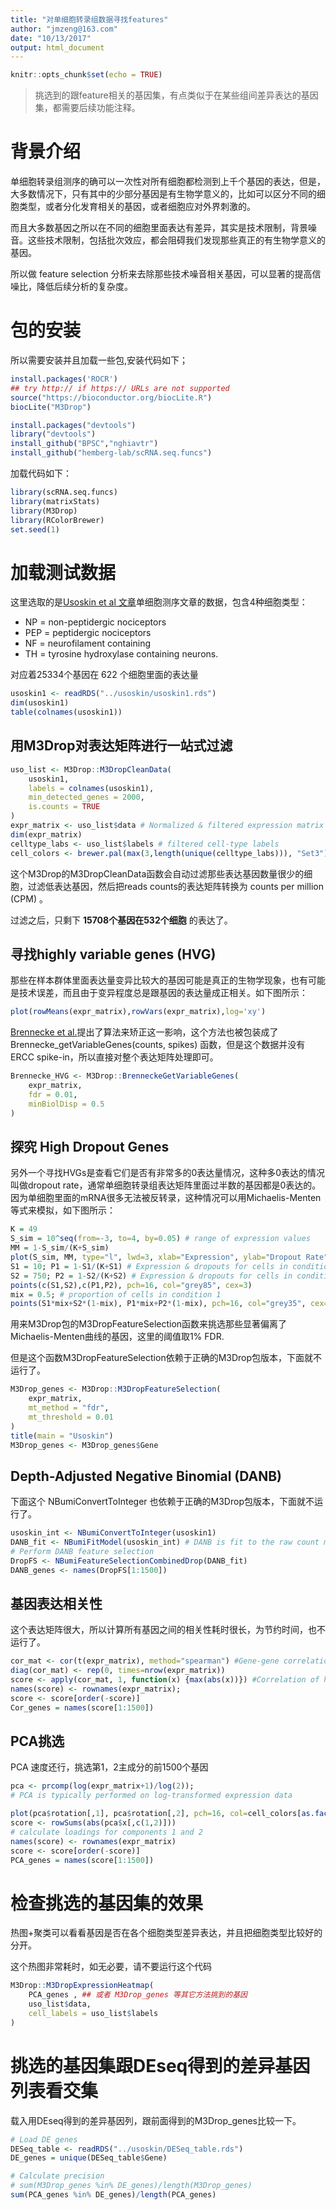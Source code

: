 ```yaml
---
title: "对单细胞转录组数据寻找features"
author: "jmzeng@163.com"
date: "10/13/2017"
output: html_document
---
```


```r
knitr::opts_chunk$set(echo = TRUE)
```

> 挑选到的跟feature相关的基因集，有点类似于在某些组间差异表达的基因集，都需要后续功能注释。

# 背景介绍

单细胞转录组测序的确可以一次性对所有细胞都检测到上千个基因的表达，但是，大多数情况下，只有其中的少部分基因是有生物学意义的，比如可以区分不同的细胞类型，或者分化发育相关的基因，或者细胞应对外界刺激的。

而且大多数基因之所以在不同的细胞里面表达有差异，其实是技术限制，背景噪音。这些技术限制，包括批次效应，都会阻碍我们发现那些真正的有生物学意义的基因。

所以做 feature selection 分析来去除那些技术噪音相关基因，可以显著的提高信噪比，降低后续分析的复杂度。
 

# 包的安装

所以需要安装并且加载一些包,安装代码如下；

```r
install.packages('ROCR')
## try http:// if https:// URLs are not supported
source("https://bioconductor.org/biocLite.R")
biocLite("M3Drop") 

install.packages("devtools")
library("devtools")
install_github("BPSC","nghiavtr")
install_github("hemberg-lab/scRNA.seq.funcs") 
```

加载代码如下：

```r
library(scRNA.seq.funcs)
library(matrixStats)
library(M3Drop)
library(RColorBrewer)
set.seed(1)

```

 
# 加载测试数据

这里选取的是[Usoskin et al 文章](http://www.nature.com/neuro/journal/v18/n1/full/nn.3881.html)单细胞测序文章的数据，包含4种细胞类型：

* NP = non-peptidergic nociceptors
* PEP = peptidergic nociceptors
* NF = neurofilament containing
* TH = tyrosine hydroxylase containing neurons.

对应着25334个基因在 622 个细胞里面的表达量

```r
usoskin1 <- readRDS("../usoskin/usoskin1.rds")
dim(usoskin1)
table(colnames(usoskin1))
```

## 用M3Drop对表达矩阵进行一站式过滤

```r
uso_list <- M3Drop::M3DropCleanData(
    usoskin1,
    labels = colnames(usoskin1),
    min_detected_genes = 2000,
    is.counts = TRUE
)
expr_matrix <- uso_list$data # Normalized & filtered expression matrix
dim(expr_matrix)
celltype_labs <- uso_list$labels # filtered cell-type labels
cell_colors <- brewer.pal(max(3,length(unique(celltype_labs))), "Set3")
```

这个M3Drop的M3DropCleanData函数会自动过滤那些表达基因数量很少的细胞，过滤低表达基因，然后把reads counts的表达矩阵转换为 counts per million (CPM) 。

过滤之后，只剩下 **15708个基因在532个细胞** 的表达了。

## 寻找highly variable genes (HVG)

那些在样本群体里面表达量变异比较大的基因可能是真正的生物学现象，也有可能是技术误差，而且由于变异程度总是跟基因的表达量成正相关。如下图所示：

```r
plot(rowMeans(expr_matrix),rowVars(expr_matrix),log='xy')
```

[ Brennecke et al.](http://www.nature.com/nmeth/journal/v10/n11/full/nmeth.2645.html)提出了算法来矫正这一影响，这个方法也被包装成了Brennecke_getVariableGenes(counts, spikes)  函数，但是这个数据并没有ERCC spike-in，所以直接对整个表达矩阵处理即可。

```r
Brennecke_HVG <- M3Drop::BrenneckeGetVariableGenes(
    expr_matrix,
    fdr = 0.01,
    minBiolDisp = 0.5
)
```


## 探究 High Dropout Genes

另外一个寻找HVGs是查看它们是否有非常多的0表达量情况，这种多0表达的情况叫做dropout rate，通常单细胞转录组表达矩阵里面过半数的基因都是0表达的。因为单细胞里面的mRNA很多无法被反转录，这种情况可以用Michaelis-Menten等式来模拟，如下图所示：

```r
K = 49
S_sim = 10^seq(from=-3, to=4, by=0.05) # range of expression values
MM = 1-S_sim/(K+S_sim)
plot(S_sim, MM, type="l", lwd=3, xlab="Expression", ylab="Dropout Rate", xlim=c(1,1000))
S1 = 10; P1 = 1-S1/(K+S1) # Expression & dropouts for cells in condition 1
S2 = 750; P2 = 1-S2/(K+S2) # Expression & dropouts for cells in condition 2
points(c(S1,S2),c(P1,P2), pch=16, col="grey85", cex=3)
mix = 0.5; # proportion of cells in condition 1
points(S1*mix+S2*(1-mix), P1*mix+P2*(1-mix), pch=16, col="grey35", cex=3)
```

用来M3Drop包的M3DropFeatureSelection函数来挑选那些显著偏离了Michaelis-Menten曲线的基因，这里的阈值取1% FDR.

但是这个函数M3DropFeatureSelection依赖于正确的M3Drop包版本，下面就不运行了。

```r
M3Drop_genes <- M3Drop::M3DropFeatureSelection(
    expr_matrix,
    mt_method = "fdr",
    mt_threshold = 0.01
)
title(main = "Usoskin")
M3Drop_genes <- M3Drop_genes$Gene
```

## Depth-Adjusted Negative Binomial (DANB)

下面这个 NBumiConvertToInteger 也依赖于正确的M3Drop包版本，下面就不运行了。

```r
usoskin_int <- NBumiConvertToInteger(usoskin1)
DANB_fit <- NBumiFitModel(usoskin_int) # DANB is fit to the raw count matrix
# Perform DANB feature selection
DropFS <- NBumiFeatureSelectionCombinedDrop(DANB_fit)
DANB_genes <- names(DropFS[1:1500])
```

## 基因表达相关性

这个表达矩阵很大，所以计算所有基因之间的相关性耗时很长，为节约时间，也不运行了。

```r
cor_mat <- cor(t(expr_matrix), method="spearman") #Gene-gene correlations
diag(cor_mat) <- rep(0, times=nrow(expr_matrix))
score <- apply(cor_mat, 1, function(x) {max(abs(x))}) #Correlation of highest magnitude
names(score) <- rownames(expr_matrix);
score <- score[order(-score)]
Cor_genes = names(score[1:1500])
```

## PCA挑选

PCA 速度还行，挑选第1，2主成分的前1500个基因

```r
pca <- prcomp(log(expr_matrix+1)/log(2)); 
# PCA is typically performed on log-transformed expression data

plot(pca$rotation[,1], pca$rotation[,2], pch=16, col=cell_colors[as.factor(celltype_labs)]) # plot projection
score <- rowSums(abs(pca$x[,c(1,2)])) 
# calculate loadings for components 1 and 2
names(score) <- rownames(expr_matrix)
score <- score[order(-score)]
PCA_genes = names(score[1:1500])

```

# 检查挑选的基因集的效果

热图+聚类可以看看基因是否在各个细胞类型差异表达，并且把细胞类型比较好的分开。

这个热图非常耗时，如无必要，请不要运行这个代码

```r
M3Drop::M3DropExpressionHeatmap(
    PCA_genes , ## 或者 M3Drop_genes 等其它方法挑到的基因
    uso_list$data,
    cell_labels = uso_list$labels
)
```

# 挑选的基因集跟DEseq得到的差异基因列表看交集

载入用DEseq得到的差异基因列，跟前面得到的M3Drop_genes比较一下。

```r
# Load DE genes
DESeq_table <- readRDS("../usoskin/DESeq_table.rds")
DE_genes = unique(DESeq_table$Gene)

# Calculate precision
# sum(M3Drop_genes %in% DE_genes)/length(M3Drop_genes)
sum(PCA_genes %in% DE_genes)/length(PCA_genes)
```

